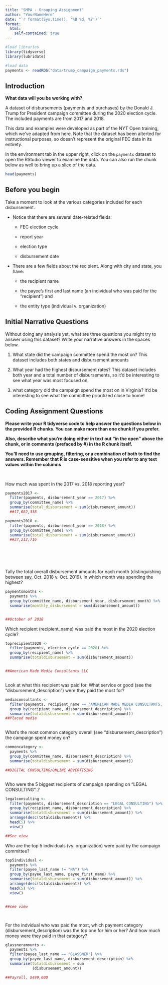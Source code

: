 ```yaml
---
title: "SMPA - Grouping Assignment"
author: "YourNameHere"
date: "`r format(Sys.time(), '%B %d, %Y')`"
format:
  html:
    self-contained: true
---
```


```r

#load libraries
library(tidyverse)
library(lubridate)

#load data
payments <- readRDS("data/trump_campaign_payments.rds")

```

## Introduction

**What data will you be working with?**

A dataset of disbursements (payments and purchases) by the Donald J. Trump for President campaign committee during the 2020 election cycle. The included payments are from 2017 and 2018.

This data and examples were developed as part of the NYT Open training, which we've adapted from here. Note that the dataset has been alterted for instructional purposes, so doesn't represent the original FEC data in its entirety.

In the environment tab in the upper right, click on the `payments` dataset to open the RStudio viewer to examine the data. You can also run the chunk below as well to bring up a slice of the data.

```r

head(payments)


```

## Before you begin

Take a moment to look at the various categories included for each disbursement.

-   Notice that there are several date-related fields:

    -   FEC election cycle

    -   report year

    -   election type

    -   disbursement date

-   There are a few fields about the recipient. Along with city and state, you have:

    -   the recipient name

    -   the payee's first and last name (an individual who was paid for the "recipient") and

    -   the entity type (individual v. organization)

## Initial Narrative Questions

Without doing any analysis yet, what are three questions you might try to answer using this dataset? Write your narrative answers in the spaces below.

1.  What state did the campaign committee spend the most on? This dataset includes both states and disbursement amounts 

2.  What year had the highest disbursement rates? This dataset includes both year and a total number of disbursements, so it'd be interesting to see what year was most focused on.

3.  what category did the campaign spend the most on in Virginia? It'd be interesting to see what the committee prioritized close to home!

## Coding Assignment Questions

**Please write your R tidyverse code to help answer the questions below in the provided R chunks. You can make more than one chunk if you prefer.**

**Also, describe what you're doing either in text out "in the open" above the chunk, or in comments (prefaced by #) in the R chunk itself.**

**You'll need to use grouping, filtering, or a combination of both to find the answers. Remember that R is case-sensitive when you refer to any text values within the columns**

<br>

How much was spent in the 2017 vs. 2018 reporting year?

```r

payments2017 <-
  filter(payments, disbursement_year == 2017) %>%
  group_by(committee_name) %>% 
  summarise(total_disbursement = sum(disbursement_amount))
  ##17,082,338

payments2018 <-
  filter(payments, disbursement_year == 2018) %>%
  group_by(committee_name) %>% 
  summarise(total_disbursement = sum(disbursement_amount))
  ##37,212,716
  






```

Tally the total overall disbursement amounts for each month (distinguishing between say, Oct. 2018 v. Oct. 2019). In which month was spending the highest?

```r

paymentsmonths <-
  payments %>% 
  group_by(committee_name, disbursement_year, disbursement_month) %>% 
  summarise(monthly_disbursement = sum(disbursement_amount)) 


##October of 2018

```

Which recipient (recipient_name) was paid the most in the 2020 election cycle?

```r

toprecipient2020 <-
  filter(payments, election_cycle == 2020) %>% 
  group_by(recipient_name) %>% 
  summarise(totaldisbursement = sum(disbursement_amount)) 


##American Made Media Consultants LLC



```

Look at what this recipient was paid for. What service or good (see the "disbursement_description") were they paid the most for?

```r

mediaconsultants <-
  filter(payments, recipient_name == "AMERICAN MADE MEDIA CONSULTANTS, LLC", election_cycle == 2020) %>% 
  group_by(recipient_name, disbursement_description) %>% 
  summarise(totaldisbursement = sum(disbursement_amount)) 
##Placed media



```

What's the most common category overall (see "disbursement_description") the campaign spent money on?

```r
commoncategory <-
  payments %>% 
  group_by(committee_name, disbursement_description) %>% 
  summarise(totaldisbursement = sum(disbursement_amount))

##DIGITAL CONSULTING/ONLINE ADVERTISING



```

Who were the 5 biggest recipients of campaign spending on "LEGAL CONSULTING"..?

```r


legalconsulting <- 
  filter(payments, disbursement_description == "LEGAL CONSULTING") %>% 
  group_by(recipient_name, disbursement_description) %>% 
  summarise(totaldisbursement = sum(disbursement_amount)) %>% 
  arrange(desc(totaldisbursement)) %>% 
  head(5) %>% 
  view()

##See view

```


Who are the top 5 individuals (vs. organization) were paid by the campaign committee?

```r


top5individual <-
  payments %>%  
  filter(payee_last_name != "NA") %>% 
  group_by(payee_last_name, payee_first_name) %>% 
  summarise(totaldisbursement = sum(disbursement_amount)) %>%  
  arrange(desc(totaldisbursement)) %>% 
  head(5) %>% 
  view() 


##see view




```


For the indvidual who was paid the most, which payment category (disbursement_description) was the top one for him or her? And how much money were they paid in that category?

```r

glassneramounts <-
  payments %>% 
  filter(payee_last_name == "GLASSNER") %>% 
  group_by(payee_last_name, disbursement_description) %>%
  summarise(totaldisbursement = sum
            (disbursement_amount))

##Payroll, $499,000



```
